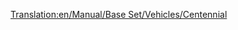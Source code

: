 [[Translation:en/Manual/Base Set/Vehicles/Centennial]]
{{fr/Train|Nom=Centennial
|Image=[[File:en/Centennial.png]]
|Coût=35 156£ (70 312$)
|Vitesse=112 km/h (70 mph)
|Poids=207 t
|Puissance=6600 cv (4924 kW)
|Entretien=2 361£ (4 722$)
|Conception=1972
|Vie=22
|Capacité=N/A
|Description=Aucune description n'a été encore écrite pour ce train. Si vous en savez quelque chose, éditez cette page et ajoutez-le!
|Réalité=La Centennial était une vraie locomotive, construite spécifiquement pour le chemin de fer Union Pacific. Leur nom vient de la célébration du centième anniversaire du [https://www.wikipedia.org/wiki/Golden Spike clou en or] (en anglais).

Les vraies Centennials furent conçues pour tirer des trains de fret sur la même ligne que la [https://www.wikipedia.org/wiki/fr:Big Boy (locomotive) Big Boy]. Depuis que l'Union Pacific a commencé à les acheter en 1969, elles ont pris le nom de Class 6900, avec leur nom de fabrication [https://www.wikipedia.org/wiki/EMD DDA40X DDA40X] (en anglais). Comme si la locomotive n'avait pas assez de noms, un de ses surnoms non-officiel est Big Boy 2 (à ne pas confondre avec la deuxième version des vraies Big Boy, qui furent aussi appelées Big Boy 2 à cause de changements de conception mineurs). Ces locomotives sont les plus grosses locomotives diésel jamais construites avec un poids de 270t (ce qui était trop pour que TTD puisse le gérer, ce qui fait qu'elles sont plus légères dans le jeu). Elles consistent en une unique armature (la plus longue armature unique de locomotive jamais construite?) et faisait une longueur étonnante de 30m entre les deux coupleurs. En interne, cet engin est en fait deux locomotives, chacune avec un moteur diésel V-16, alimentant un bogie. Ce n'était pas un schéma original, dans les années 1960 (ou avant, pour ce sujet), ce qui permettait de continuer avec un moteur même quand l'autre était en panne (une autre locomotive fameuse utilisant cette idée était la English Deltic). La locomotive a deux bogies, chacun avec 4 essieux supportés.

Bien que cette conception imposante ait fourni à la locomotive une grande puissance, cela avait un coût. Les bogies à quatre essieux pesait sur les voies, surtout dans les virages, où ils poussaient les rails sur le côté, réduisant de fait leur épaisseur (c'est un problème habituel avec les locomotives à vapeur). Comme le bogie de tête est toujours celui qui pèse le plus sur les voies (le suivant est tiré dans la direction de la voie par le premier), une autre locomotive plus petite était souvent utilisée devant les Centennials. Les deux moteurs diésel impliquaient aussi que si l'un d'eux avait un problème, toute la locomotive devait être envoyée en réparation (alors que deux locomotives avec un moteur chacune permettait d'en garder une en service quand l'autre était en panne).

Quand la technologie, autour des années 1980, a résolu certains des problèmes de contrôle des locomotives multiples pour un train, l'idée complète d'avoir deux moteurs dans une seule structure pour éviter l'utilisation de cela mourut, et les Centannials furent retirées. Aujourd'hui, seule une des 47 Centennials reste en service.

[http://www.steamlocomotive.com/centennials/ Centennials réelles] (en anglais)

}}